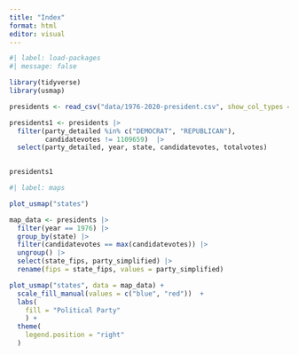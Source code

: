 ```yaml
---
title: "Index"
format: html
editor: visual
---
```


```r
#| label: load-packages
#| message: false

library(tidyverse)
library(usmap)

presidents <- read_csv("data/1976-2020-president.csv", show_col_types = FALSE)

presidents1 <- presidents |>
  filter(party_detailed %in% c("DEMOCRAT", "REPUBLICAN"),
         candidatevotes != 1109659)  |>
  select(party_detailed, year, state, candidatevotes, totalvotes)
  

presidents1
```

```r
#| label: maps

plot_usmap("states")

map_data <- presidents |>
  filter(year == 1976) |>
  group_by(state) |>
  filter(candidatevotes == max(candidatevotes)) |>
  ungroup() |>
  select(state_fips, party_simplified) |>
  rename(fips = state_fips, values = party_simplified)

plot_usmap("states", data = map_data) +
  scale_fill_manual(values = c("blue", "red"))  +
  labs(    
    fill = "Political Party"
    ) +
  theme(
    legend.position = "right"
  )

```
